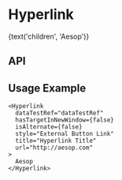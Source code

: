 
<Meta
  title="Components/Hyperlink"
  component={Hyperlink}
  decorators={[withKnobs]}
/>

# Hyperlink

<Preview>
  <Story name="Base component">
    <Hyperlink
      dataTestRef={text('dataTestRef', 'dataTestRef')}
      hasTargetInNewWindow={boolean('hasTargetInNewWindow', false)}
      isAlternate={boolean('isAlternate', false)}
      style={select(
        'style',
        [
          'External Button Link',
          'External Text Link',
          'Internal Button Link',
          'Internal Text Link',
          'External No Icon Link',
          'No Icon Link',
        ],
        'Internal Text Link',
      )}
      title="Hyperlink Title"
      type={select('type', ['Relative', 'Absolute'], 'Relative')}
      url={text('url', 'http://aesop.com')}
    >
      {text('children', 'Aesop')}
    </Hyperlink>
  </Story>
</Preview>

## API

<Props of={Hyperlink} />

## Usage Example

```
<Hyperlink
  dataTestRef="dataTestRef"
  hasTargetInNewWindow={false}
  isAlternate={false}
  style="External Button Link"
  title="Hyperlink Title"
  url="http://aesop.com"
>
  Aesop
</Hyperlink>
```
